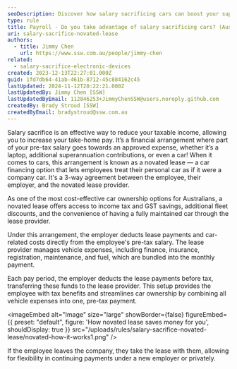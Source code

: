 ```yaml
---
seoDescription: Discover how salary sacrificing cars can boost your superannuation and reduce tax liabilities with our expert insights.
type: rule
title: Payroll - Do you take advantage of salary sacrificing cars? (Aussie only)
uri: salary-sacrifice-novated-lease
authors:
  - title: Jimmy Chen
    url: https://www.ssw.com.au/people/jimmy-chen
related:
  - salary-sacrifice-electronic-devices
created: 2023-12-13T22:27:01.000Z
guid: 1fd7db64-41ab-461b-8712-45c884162c45
lastUpdated: 2024-11-12T20:22:21.000Z
lastUpdatedBy: Jimmy Chen [SSW]
lastUpdatedByEmail: 112846253+JimmyChenSSW@users.noreply.github.com
createdBy: Brady Stroud [SSW]
createdByEmail: bradystroud@ssw.com.au
---
```


Salary sacrifice is an effective way to reduce your taxable income, allowing you to increase your take-home pay. It’s a financial arrangement where part of your pre-tax salary goes towards an approved expense, whether it’s a laptop, additional superannuation contributions, or even a car!
When it comes to cars, this arrangement is known as a novated lease — a car financing option that lets employees treat their personal car as if it were a company car. It's a 3-way agreement between the employee, their employer, and the novated lease provider.

As one of the most cost-effective car ownership options for Australians, a novated lease offers access to income tax and GST savings, additional fleet discounts, and the convenience of having a fully maintained car through the lease provider.

Under this arrangement, the employer deducts lease payments and car-related costs directly from the employee's pre-tax salary. The lease provider manages vehicle expenses, including finance, insurance, registration, maintenance, and fuel, which are bundled into the monthly payment.

Each pay period, the employer deducts the lease payments before tax, transferring these funds to the lease provider. This setup provides the employee with tax benefits and streamlines car ownership by combining all vehicle expenses into one, pre-tax payment.


<imageEmbed
  alt="Image"
  size="large"
  showBorder={false}
  figureEmbed={{
    preset: "default",
    figure: 'How novated lease saves money for you',
    shouldDisplay: true
  }}
  src="/uploads/rules/salary-sacrifice-novated-lease/novated-how-it-works1.png"
/>

If the employee leaves the company, they take the lease with them, allowing for flexibility in continuing payments under a new employer or privately.
